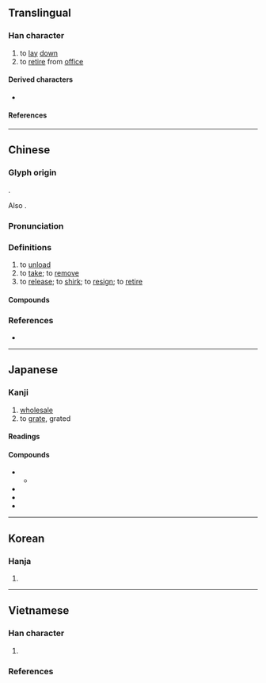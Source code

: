 {{also|缷}}
{{character info}}
==Translingual==

===Han character===
{{Han char|rn=26|rad=卩|as=6|asmj+=7|sn=8|snmj+=9|four=87120|canj=OMSL|ids=⿰𦈢卩}}  <!-- Note: For traditional Chinese stroke order, https://www.moedict.tw/卸 - For Korean stroke order, https://hanja.dict.naver.com/hanja?q=卸 - For Japanese stroke order - https://jisho.org/search/卸%20%23kanji -->

# to [[lay]] [[down]]
# to [[retire]] from [[office]]

====Derived characters====
* {{l|mul|[[啣]], [[𪩆]], [[御]], [[𨓴]], [[𦖐]], [[𧌋]], [[𨨶]]}}

====References====
{{Han ref|kx=0159.240|dkj=02861|dj=0365.060|hdz=10314.030|uh=5378}}

----

==Chinese==
{{zh-forms|alt=缷,寫}}

===Glyph origin===
{{Han etym}}
{{Han compound|午|止|卩|t1=pestle|t2=foot; walk|t3=kneeling person|ls=ic}}.

Also {{Han compound|午|止|卩|c1=p|c2=s|c3=s|t2=foot; walk|t3=kneeling person|ls=psc|nocap=y}}.

===Pronunciation===
{{zh-pron
|m=xiè
|c=se3
|h=pfs=sia
|md=
|mn=sià
|w=
|mc=y
|oc=y
|cat=v
}}

===Definitions===
{{zh-hanzi}}

# to [[unload]]
# to [[take]]; to [[remove]]
# to [[release]]; to [[shirk]]; to [[resign]]; to [[retire]] {{gl|from office}}

====Compounds====
{{zh-der|卸擔子|倒戈卸甲|卸甲|卸妝|卸責|傾卸機|丟盔卸甲|卸貨|卸肩|卸頂|卸包袱|卸磨殺驢|卸頭|卸任|交卸|卸臉|卸除|大卸八塊|傾卸卡車|卸下|拆卸|拋戈卸甲|推卸|脫卸|霸王卸甲|解衣卸甲|裝卸|卸甲店|卸甲坪}}

===References===
* {{thcwd|3620}}

{{zh-cat|Intermediate}}

----

==Japanese==

===Kanji===
{{ja-kanji|grade=c|rs=卩06}}

# [[wholesale]]
# to [[grate]], grated

====Readings====
{{ja-readings
|goon=しゃ
|kanon=しゃ
|kun=おろし-, おろ-す
}}

====Compounds====
{{der-top|Compounds}}
* {{ja-r|卸%売|おろし%うり|gloss=[[wholesale]]}}
** {{ja-r|卸%売%り|おろし%う%り|pos=''Alternative form of the above.''}}
* {{ja-r|卸%し%金|おろ%し%がね|gloss=[[grater]]}}
* {{ja-r|大%名%卸%し|だい%みょう%-おろ%し|gloss=[[fillet]]ing a [[fish]] into [[three]]}}
* {{ja-r|棚%卸%し|たな%おろ%し|gloss=[[inventory]] count}}
{{der-bottom}}

----

==Korean==

===Hanja===
{{ko-hanja|hangeul=사|rv=sa|mr=sa}}

# {{rfdef|ko|sort=卩06}}

----

==Vietnamese==

===Han character===
{{vi-readings|rs=卩06
|hanviet=tá-tvctdhv;tchvtd
|phienthiet=
|nom=tá-gdhn, xả-gdhn
}}

# {{nom form of|xả|[[discharge]], [[remove]]}}

===References===
<references/>